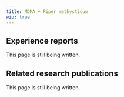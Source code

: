 ---
title: MDMA + Piper methysticum
wip: true
---

## Experience reports

This page is still being written.

## Related research publications

This page is still being written.

